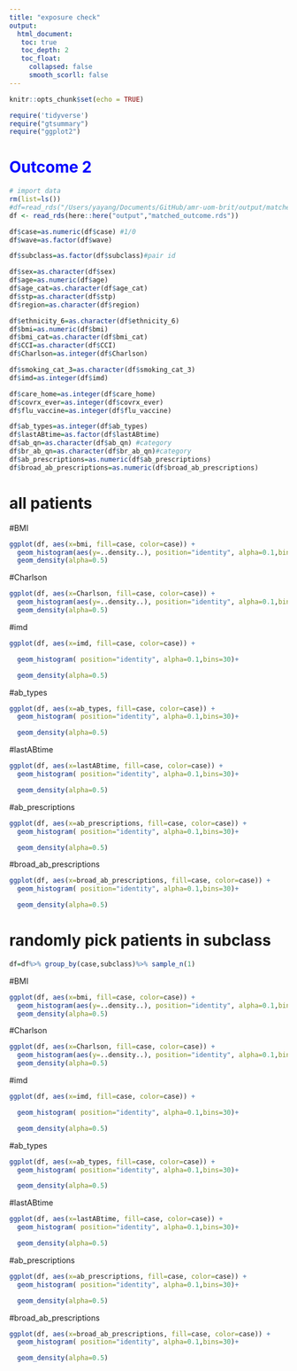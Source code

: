 ```yaml
---
title: "exposure check"
output: 
  html_document:
   toc: true
   toc_depth: 2
   toc_float:
     collapsed: false
     smooth_scorll: false
---
```


```r
knitr::opts_chunk$set(echo = TRUE)
```


```r
require('tidyverse')
require("gtsummary")
require("ggplot2")
```


# <font color=blue>**Outcome 2**</font>
```r
# import data
rm(list=ls())
#df=read_rds("/Users/yayang/Documents/GitHub/amr-uom-brit/output/matched_outcome.rds")
df <- read_rds(here::here("output","matched_outcome.rds"))

```

```r
df$case=as.numeric(df$case) #1/0
df$wave=as.factor(df$wave)

df$subclass=as.factor(df$subclass)#pair id

df$sex=as.character(df$sex)
df$age=as.numeric(df$age)
df$age_cat=as.character(df$age_cat)
df$stp=as.character(df$stp)
df$region=as.character(df$region)

df$ethnicity_6=as.character(df$ethnicity_6)
df$bmi=as.numeric(df$bmi)
df$bmi_cat=as.character(df$bmi_cat)
df$CCI=as.character(df$CCI)
df$Charlson=as.integer(df$Charlson)

df$smoking_cat_3=as.character(df$smoking_cat_3)
df$imd=as.integer(df$imd)

df$care_home=as.integer(df$care_home)
df$covrx_ever=as.integer(df$covrx_ever)
df$flu_vaccine=as.integer(df$flu_vaccine)

df$ab_types=as.integer(df$ab_types)
df$lastABtime=as.factor(df$lastABtime)
df$ab_qn=as.character(df$ab_qn) #category
df$br_ab_qn=as.character(df$br_ab_qn)#category
df$ab_prescriptions=as.numeric(df$ab_prescriptions)
df$broad_ab_prescriptions=as.numeric(df$broad_ab_prescriptions)

```

# all patients

#BMI
```r
ggplot(df, aes(x=bmi, fill=case, color=case)) +
  geom_histogram(aes(y=..density..), position="identity", alpha=0.1,bins=30)+
  geom_density(alpha=0.5)
```

#Charlson
```r
ggplot(df, aes(x=Charlson, fill=case, color=case)) +
  geom_histogram(aes(y=..density..), position="identity", alpha=0.1,bins=30)+
  geom_density(alpha=0.5)
```

#imd
```r
ggplot(df, aes(x=imd, fill=case, color=case)) +

  geom_histogram( position="identity", alpha=0.1,bins=30)+

  geom_density(alpha=0.5)
```

#ab_types
```r
ggplot(df, aes(x=ab_types, fill=case, color=case)) +
  geom_histogram( position="identity", alpha=0.1,bins=30)+

  geom_density(alpha=0.5)
```


#lastABtime
```r
ggplot(df, aes(x=lastABtime, fill=case, color=case)) +
  geom_histogram( position="identity", alpha=0.1,bins=30)+

  geom_density(alpha=0.5)
```



#ab_prescriptions
```r
ggplot(df, aes(x=ab_prescriptions, fill=case, color=case)) +
  geom_histogram( position="identity", alpha=0.1,bins=30)+

  geom_density(alpha=0.5)
```



#broad_ab_prescriptions
```r
ggplot(df, aes(x=broad_ab_prescriptions, fill=case, color=case)) +
  geom_histogram( position="identity", alpha=0.1,bins=30)+

  geom_density(alpha=0.5)
```



# randomly pick patients in subclass
```r
df=df%>% group_by(case,subclass)%>% sample_n(1)
```


#BMI
```r
ggplot(df, aes(x=bmi, fill=case, color=case)) +
  geom_histogram(aes(y=..density..), position="identity", alpha=0.1,bins=30)+
  geom_density(alpha=0.5)
```

#Charlson
```r
ggplot(df, aes(x=Charlson, fill=case, color=case)) +
  geom_histogram(aes(y=..density..), position="identity", alpha=0.1,bins=30)+
  geom_density(alpha=0.5)
```

#imd
```r
ggplot(df, aes(x=imd, fill=case, color=case)) +

  geom_histogram( position="identity", alpha=0.1,bins=30)+

  geom_density(alpha=0.5)
```

#ab_types
```r
ggplot(df, aes(x=ab_types, fill=case, color=case)) +
  geom_histogram( position="identity", alpha=0.1,bins=30)+

  geom_density(alpha=0.5)
```


#lastABtime
```r
ggplot(df, aes(x=lastABtime, fill=case, color=case)) +
  geom_histogram( position="identity", alpha=0.1,bins=30)+

  geom_density(alpha=0.5)
```



#ab_prescriptions
```r
ggplot(df, aes(x=ab_prescriptions, fill=case, color=case)) +
  geom_histogram( position="identity", alpha=0.1,bins=30)+

  geom_density(alpha=0.5)
```



#broad_ab_prescriptions
```r
ggplot(df, aes(x=broad_ab_prescriptions, fill=case, color=case)) +
  geom_histogram( position="identity", alpha=0.1,bins=30)+

  geom_density(alpha=0.5)
```


